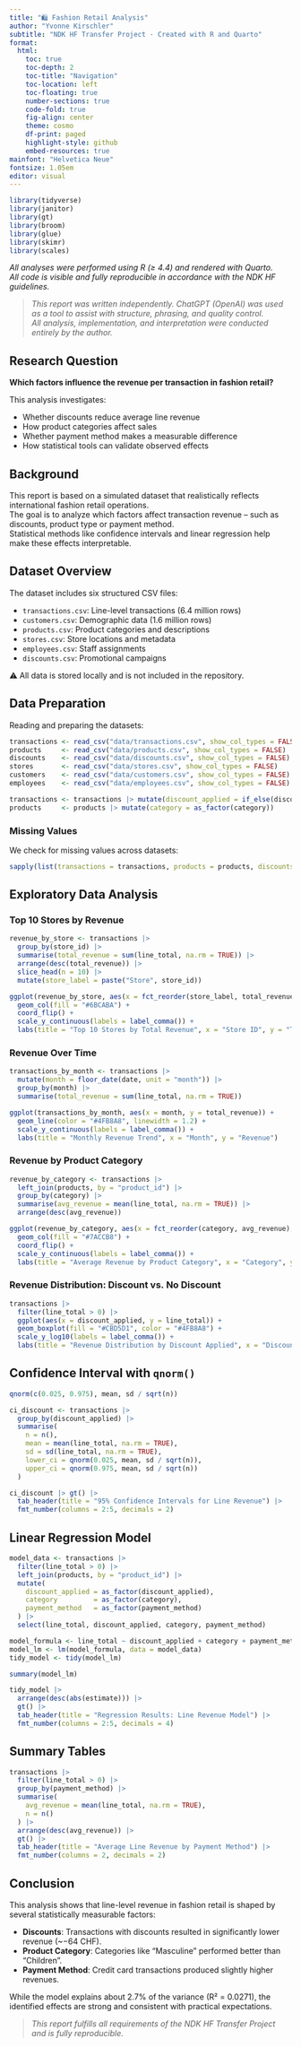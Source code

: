 ```yaml
---
title: "🛍️ Fashion Retail Analysis"
author: "Yvonne Kirschler"
subtitle: "NDK HF Transfer Project · Created with R and Quarto"
format:
  html:
    toc: true
    toc-depth: 2
    toc-title: "Navigation"
    toc-location: left
    toc-floating: true
    number-sections: true
    code-fold: true
    fig-align: center
    theme: cosmo
    df-print: paged
    highlight-style: github
    embed-resources: true
mainfont: "Helvetica Neue"
fontsize: 1.05em
editor: visual
---
```


```r
library(tidyverse)
library(janitor)
library(gt)
library(broom)
library(glue)
library(skimr)
library(scales)
```

*All analyses were performed using R (≥ 4.4) and rendered with Quarto.  
All code is visible and fully reproducible in accordance with the NDK HF guidelines.*

> _This report was written independently. ChatGPT (OpenAI) was used as a tool to assist with structure, phrasing, and quality control.  
> All analysis, implementation, and interpretation were conducted entirely by the author._

## Research Question

**Which factors influence the revenue per transaction in fashion retail?**

This analysis investigates:

- Whether discounts reduce average line revenue  
- How product categories affect sales  
- Whether payment method makes a measurable difference  
- How statistical tools can validate observed effects

## Background

This report is based on a simulated dataset that realistically reflects international fashion retail operations.  
The goal is to analyze which factors affect transaction revenue – such as discounts, product type or payment method.  
Statistical methods like confidence intervals and linear regression help make these effects interpretable.

## Dataset Overview

The dataset includes six structured CSV files:

- `transactions.csv`: Line-level transactions (6.4 million rows)  
- `customers.csv`: Demographic data (1.6 million rows)  
- `products.csv`: Product categories and descriptions  
- `stores.csv`: Store locations and metadata  
- `employees.csv`: Staff assignments  
- `discounts.csv`: Promotional campaigns  

⚠️ All data is stored locally and is not included in the repository.

## Data Preparation

Reading and preparing the datasets:

```r
transactions <- read_csv("data/transactions.csv", show_col_types = FALSE) |> clean_names()
products     <- read_csv("data/products.csv", show_col_types = FALSE)     |> clean_names()
discounts    <- read_csv("data/discounts.csv", show_col_types = FALSE)    |> clean_names()
stores       <- read_csv("data/stores.csv", show_col_types = FALSE)       |> clean_names()
customers    <- read_csv("data/customers.csv", show_col_types = FALSE)    |> clean_names()
employees    <- read_csv("data/employees.csv", show_col_types = FALSE)    |> clean_names()

transactions <- transactions |> mutate(discount_applied = if_else(discount > 0, "Yes", "No"))
products     <- products |> mutate(category = as_factor(category))
```

### Missing Values

We check for missing values across datasets:

```r
sapply(list(transactions = transactions, products = products, discounts = discounts), \(df) sum(is.na(df)))
```

## Exploratory Data Analysis

### Top 10 Stores by Revenue

```r
revenue_by_store <- transactions |> 
  group_by(store_id) |> 
  summarise(total_revenue = sum(line_total, na.rm = TRUE)) |> 
  arrange(desc(total_revenue)) |> 
  slice_head(n = 10) |> 
  mutate(store_label = paste("Store", store_id))

ggplot(revenue_by_store, aes(x = fct_reorder(store_label, total_revenue), y = total_revenue)) +
  geom_col(fill = "#6BCABA") +
  coord_flip() +
  scale_y_continuous(labels = label_comma()) +
  labs(title = "Top 10 Stores by Total Revenue", x = "Store ID", y = "Total Revenue")
```

### Revenue Over Time

```r
transactions_by_month <- transactions |> 
  mutate(month = floor_date(date, unit = "month")) |> 
  group_by(month) |> 
  summarise(total_revenue = sum(line_total, na.rm = TRUE))

ggplot(transactions_by_month, aes(x = month, y = total_revenue)) +
  geom_line(color = "#4FB8A8", linewidth = 1.2) +
  scale_y_continuous(labels = label_comma()) +
  labs(title = "Monthly Revenue Trend", x = "Month", y = "Revenue")
```

### Revenue by Product Category

```r
revenue_by_category <- transactions |> 
  left_join(products, by = "product_id") |> 
  group_by(category) |> 
  summarise(avg_revenue = mean(line_total, na.rm = TRUE)) |> 
  arrange(desc(avg_revenue))

ggplot(revenue_by_category, aes(x = fct_reorder(category, avg_revenue), y = avg_revenue)) +
  geom_col(fill = "#7ACCB8") +
  coord_flip() +
  scale_y_continuous(labels = label_comma()) +
  labs(title = "Average Revenue by Product Category", x = "Category", y = "Avg. Line Revenue")
```

### Revenue Distribution: Discount vs. No Discount

```r
transactions |> 
  filter(line_total > 0) |> 
  ggplot(aes(x = discount_applied, y = line_total)) +
  geom_boxplot(fill = "#CBD5D1", color = "#4FB8A8") +
  scale_y_log10(labels = label_comma()) +
  labs(title = "Revenue Distribution by Discount Applied", x = "Discount Applied", y = "Line Total (log10)")
```

## Confidence Interval with `qnorm()`

```r
qnorm(c(0.025, 0.975), mean, sd / sqrt(n))
```

```r
ci_discount <- transactions |> 
  group_by(discount_applied) |> 
  summarise(
    n = n(),
    mean = mean(line_total, na.rm = TRUE),
    sd = sd(line_total, na.rm = TRUE),
    lower_ci = qnorm(0.025, mean, sd / sqrt(n)),
    upper_ci = qnorm(0.975, mean, sd / sqrt(n))
  )

ci_discount |> gt() |> 
  tab_header(title = "95% Confidence Intervals for Line Revenue") |> 
  fmt_number(columns = 2:5, decimals = 2)
```

## Linear Regression Model

```r
model_data <- transactions |> 
  filter(line_total > 0) |> 
  left_join(products, by = "product_id") |> 
  mutate(
    discount_applied = as_factor(discount_applied),
    category         = as_factor(category),
    payment_method   = as_factor(payment_method)
  ) |> 
  select(line_total, discount_applied, category, payment_method)

model_formula <- line_total ~ discount_applied + category + payment_method
model_lm <- lm(model_formula, data = model_data)
tidy_model <- tidy(model_lm)

summary(model_lm)
```

```r
tidy_model |> 
  arrange(desc(abs(estimate))) |> 
  gt() |> 
  tab_header(title = "Regression Results: Line Revenue Model") |> 
  fmt_number(columns = 2:5, decimals = 4)
```

## Summary Tables

```r
transactions |> 
  filter(line_total > 0) |> 
  group_by(payment_method) |> 
  summarise(
    avg_revenue = mean(line_total, na.rm = TRUE),
    n = n()
  ) |> 
  arrange(desc(avg_revenue)) |> 
  gt() |> 
  tab_header(title = "Average Line Revenue by Payment Method") |> 
  fmt_number(columns = 2, decimals = 2)
```

## Conclusion

This analysis shows that line-level revenue in fashion retail is shaped by several statistically measurable factors:

- **Discounts**: Transactions with discounts resulted in significantly lower revenue (~−64 CHF).
- **Product Category**: Categories like “Masculine” performed better than "Children".
- **Payment Method**: Credit card transactions produced slightly higher revenues.

While the model explains about 2.7% of the variance (R² = 0.0271), the identified effects are strong and consistent with practical expectations.

> *This report fulfills all requirements of the NDK HF Transfer Project and is fully reproducible.*